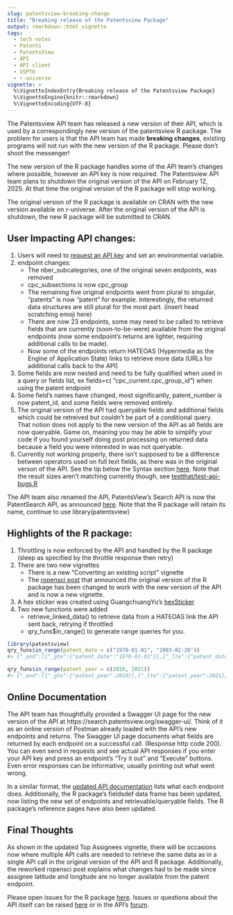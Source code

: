 ```yaml
---
slug: patentsview-breaking-change
title: "Breaking release of the Patentsview Package"
output: rmarkdown::html_vignette
tags:
  - tech notes
  - Patents
  - PatentsView
  - API
  - API client
  - USPTO
  - r-universe
vignette: >
  %\VignetteIndexEntry{Breaking release of the Patentsview Package}
  %\VignetteEngine{knitr::rmarkdown}
  %\VignetteEncoding{UTF-8}
---
```





The Patentsview API team has released a new version of their API, which is used by a
correspondingly new version of the patentsview R package.  The problem for users
is that the API team has made **breaking changes**, existing programs will not run
with the new version of the R package. Please don't shoot the messenger!

The new version of the R package handles some of the API team's changes where possible, 
however an API key is now required.  The Patentsview API team plans to shutdown 
the original version of the API on February 12, 2025. At that
time the original version of the R package will stop working.

The original version of the R package is available on CRAN with the new version available on r-universe.  After the original version of the API is shutdown, the new R package will be submitted to CRAN.

## User Impacting API changes:
1. Users will need to [request an API key](https://patentsview.org/apis/keyrequest) and set an environmental variable.
2. endpoint changes:
   - The nber_subcategories, one of the original seven endpoints, was removed
   - cpc_subsections is now cpc_group
   - The remaining five original endpoints went from plural to singular, "patents" is now "patent" for example.
Interestingly, the returned data structures are still plural for the most part. (insert head scratching emoji here)
   - There are now 23 endpoints, some may need to be called to retrieve fields that are  currently (soon-to-be-were)
available from the original endpoints (now some endpoint's returns are lighter, requiring additional calls to be made).
   - Now some of the endpoints return HATEOAS (Hypermedia as the Engine of Application State) links to retrieve more data
(URLs for additional calls back to the API)
3. Some fields are now nested and need to be fully qualified when used in a query or fields list, 
ex fields=c( "cpc_current.cpc_group_id") when using the patent endpoint
4. Some field's names have changed, most significantly, patent_number is now patent_id,
 and some fields were removed entirely.
5. The original version of the API had queryable fields and additional fields which could be 
retreived but couldn't be part of a conditional query.  That notion does not apply to the 
new version of the API as all fields are now queryable.  Game on, meaning you may be able
to simplify your code if you found yourself doing post processing on returned data
because a field you were interested in was not queryable.
6. Currently not working properly, there isn't supposed to be a difference between 
operators used on full text fields, as there was in the original
verson of the API.  See the tip below the Syntax section [here](https://search.patentsview.org/docs/docs/Search%20API/SearchAPIReference/#syntax).
Note that the result sizes aren't matching currently though, see 
[testthat/test-api-bugs.R](https://github.com/mustberuss/patentsview/blob/api-redesign/tests/testthat/test-api-bugs.R)

The API team also renamed the API, PatentsView's Search API is now the PatentSearch API, as announced 
[here](https://search.patentsview.org/docs/#naming-update). 
Note that the R package will retain its name, continue to use library(patentsview)

## Highlights of the R package:

1. Throttling is now enforced by the API and handled by the R package (sleep as specified by the throttle response then retry)
2. There are two new vignettes
   - There is a new "Converting an existing script" vignette
   - The [ropensci post](https://ropensci.org/blog/2017/09/19/patentsview/) that announced the original version of the R package has been changed to work with the new version of the API and is now a new vignette.
3. A hex sticker was created using GuangchuangYu's [hexSticker](https://github.com/GuangchuangYu/hexSticker)
4. Two new functions were added
   - retrieve_linked_data() to retrieve data from a HATEOAS link the API sent back, retrying if throttled
   - qry_funs$in_range() to generate range queries for you.

``` r
library(patentsview)
qry_funs$in_range(patent_date = c("1970-01-01", "1983-02-28"))
#> {"_and":[{"_gte":{"patent_date":"1970-01-01"}},{"_lte":{"patent_date":"1983-02-28"}}]}

qry_funs$in_range(patent_year = c(2010, 2021))
#> {"_and":[{"_gte":{"patent_year":2010}},{"_lte":{"patent_year":2021}}]}
```

## Online Documentation

The API team has thoughtfully provided a Swagger UI page for the new version of the API at https://search.patentsview.org/swagger-ui/.
Think of it as an online version of Postman already loaded with the API’s new endpoints and returns.
The Swagger UI page documents what fields are returned by each endpoint on a successful call.
(Response http code 200).
You can even send in requests and see actual API responses if you enter your API key and press
an endpoint's "Try it out" and "Execute" buttons.  Even error responses can be informative, 
usually pointing out what went wrong.

In a similar format, the [updated API documentation](https://search.patentsview.org/docs/docs/Search%20API/SearchAPIReference/#endpoints) 
lists what each endpoint does.  Additionally, the R package's fieldsdef data frame has been updated, now listing the new set 
of endpoints and retrievable/queryable fields.  The R package's reference pages have also been updated.

## Final Thoughts
As shown in the updated Top Assignees vignette, there will be occasions now where multiple API calls are needed to retrieve the same data as in a single API call in the original version of the API and R package.
Additionally, the reworked ropensci post explains what changes had to be made since assignee latitude
and longitude are no longer available from the patent endpoint.

Please open issues for the R package [here](https://github.com/ropensci/patentsview/issues).  Issues or questions about the API itself can be raised [here](https://patentsview-support.atlassian.net/servicedesk/customer/portals) or in the
API's [forum](https://patentsview.org/forum).


